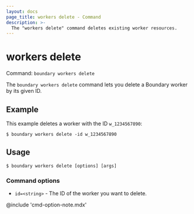 ```yaml
---
layout: docs
page_title: workers delete - Command
description: >-
  The "workers delete" command deletes existing worker resources.
---
```


# workers delete

Command: `boundary workers delete`

The `boundary workers delete` command lets you delete a Boundary worker by its given ID.

## Example

This example deletes a worker with the ID `w_1234567890`:

```shell-session
$ boundary workers delete -id w_1234567890
```

## Usage

<CodeBlockConfig hideClipboard>

```shell-session
$ boundary workers delete [options] [args]
```

</CodeBlockConfig>

### Command options

- `id=<string>` - The ID of the worker you want to delete.

@include 'cmd-option-note.mdx'